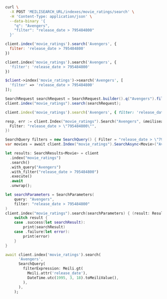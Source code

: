 <CodeGroup>

```bash cURL
curl \
  -X POST 'MEILISEARCH_URL/indexes/movie_ratings/search' \
  -H 'Content-Type: application/json' \
  --data-binary '{
    "q": "Avengers",
    "filter": "release_date > 795484800"
  }'
```


```javascript JS
client.index('movie_ratings').search('Avengers', {
  filter: 'release_date > 795484800'
})
```


```python Python
client.index('movie_ratings').search('Avengers', {
  'filter': 'release_date > 795484800'
})
```


```php PHP
$client->index('movie_ratings')->search('Avengers', [
  'filter' => 'release_date > 795484800'
]);
```


```java Java
SearchRequest searchRequest = SearchRequest.builder().q("Avengers").filter(new String[] {"release_date > \"795484800\""}).build();
client.index("movie_ratings").search(searchRequest);
```


```ruby Ruby
client.index('movie_ratings').search('Avengers', { filter: 'release_date > 795484800' })
```


```go Go
resp, err := client.Index("movie_ratings").Search("Avengers", &meilisearch.SearchRequest{
  Filter: "release_date > \"795484800\"",
})
```


```csharp C#
SearchQuery filters = new SearchQuery() { Filter = "release_date > \"795484800\"" };
var movies = await client.Index("movie_ratings").SearchAsync<Movie>("Avengers", filters);
```


```rust Rust
let results: SearchResults<Movie> = client
  .index("movie_ratings")
  .search()
  .with_query("Avengers")
  .with_filter("release_date > 795484800")
  .execute()
  .await
  .unwrap();
```


```swift Swift
let searchParameters = SearchParameters(
    query: "Avengers",
    filter: "release_date > 795484800"
)
client.index("movie_ratings").search(searchParameters) { (result: Result<Searchable<Movie>, Swift.Error>) in
    switch result {
    case .success(let searchResult):
        print(searchResult)
    case .failure(let error):
        print(error)
    }
}
```


```dart Dart
await client.index('movie_ratings').search(
      'Avengers',
      SearchQuery(
        filterExpression: Meili.gt(
          Meili.attr('release_date'),
          DateTime.utc(1995, 3, 18).toMeiliValue(),
        ),
      ),
    );
```

</CodeGroup>